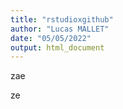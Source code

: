 ```yaml
---
title: "rstudioxgithub"
author: "Lucas MALLET"
date: "05/05/2022"
output: html_document
---
```

zae

ze